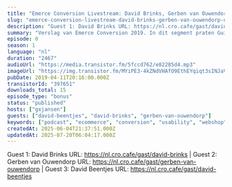 ```yaml
---
title: "Emerce Conversion Livestream: David Brinks, Gerben van Ouwendorp, David Beentjes (ClickValue)"
slug: "emerce-conversion-livestream-david-brinks-gerben-van-ouwendorp-david-beentjes-clickvalue"
description: "Guest 1: David Brinks URL: https://nl.cro.cafe/gast/david-brinks | Guest 2: Gerben van Ouwendorp URL: https://nl.cro.cafe/gast/gerben-van-ouwendorp | Guest 3: David Beentjes URL: https://nl.cro.cafe/gast/david-beentjes"
summary: "Verslag van Emerce Conversion 2019. In dit segment praten Guido en Bart met David Brinks van Hardcopy, Gerben van Ouwendorp van Vacanceselect en David Beentjes van ClickValue"
episode: 0
season: 1
language: "nl"
duration: "2467"
audioUrl: "https://media.transistor.fm/5fccd762/e82285d4.mp3"
imageUrl: "https://img.transistor.fm/MYiPE3-4kZNdVHAfO9EthEYqiqt3sINJaV6p59LYVJU/rs:fill:3000:3000:1/q:60/aHR0cHM6Ly9pbWct/dXBsb2FkLXByb2R1/Y3Rpb24udHJhbnNp/c3Rvci5mbS9iODE4/ZmNiNjYzNGYzYTli/MTU5ZjYxODllZWI2/NmQ5NC5qcGVn.webp"
pubDate: 2019-04-11T20:16:00.000Z
transistorId: "397651"
downloads_total: 15
episode_type: "bonus"
status: "published"
hosts: ["gxjansen"]
guests: ["david-beentjes", "david-brinks", "gerben-van-ouwendorp"]
keywords: ["podcast", "ecommerce", "conversion", "usability", "webshop", "english"]
createdAt: 2025-06-04T21:37:51.000Z
updatedAt: 2025-07-20T06:04:17.000Z
---
```


Guest 1: David Brinks URL: https://nl.cro.cafe/gast/david-brinks | Guest 2: Gerben van Ouwendorp URL: https://nl.cro.cafe/gast/gerben-van-ouwendorp | Guest 3: David Beentjes URL: https://nl.cro.cafe/gast/david-beentjes
